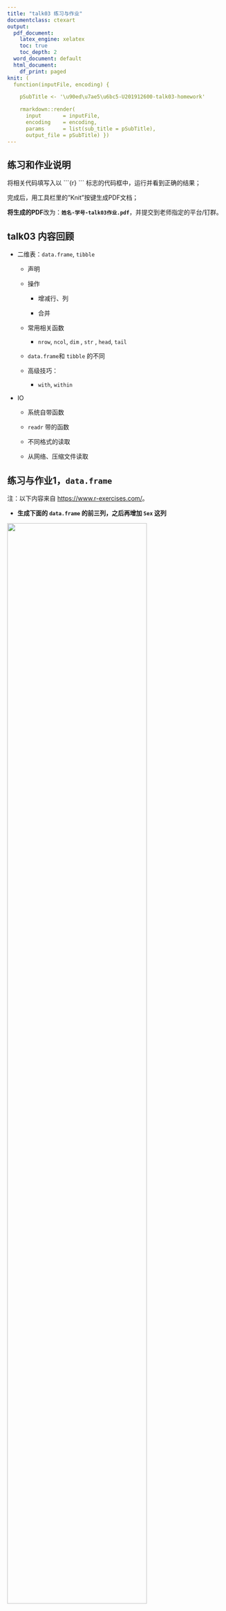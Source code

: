 ```yaml
---
title: "talk03 练习与作业"
documentclass: ctexart
output:
  pdf_document:
    latex_engine: xelatex
    toc: true
    toc_depth: 2
  word_document: default
  html_document:
    df_print: paged
knit: (
  function(inputFile, encoding) { 

    pSubTitle <- '\u90ed\u7ae5\u6bc5-U201912600-talk03-homework'

    rmarkdown::render( 
      input       = inputFile, 
      encoding    = encoding, 
      params      = list(sub_title = pSubTitle),      
      output_file = pSubTitle) })
---
```


## 练习和作业说明

将相关代码填写入以 \`\`\`{r} \`\`\` 标志的代码框中，运行并看到正确的结果；

完成后，用工具栏里的"Knit"按键生成PDF文档；

**将生成的PDF**改为：**`姓名-学号-talk03作业.pdf`**，并提交到老师指定的平台/钉群。

## talk03 内容回顾

-   二维表：`data.frame`, `tibble`

    -   声明

    -   操作

        -   增减行、列

        -   合并

    -   常用相关函数

        -   `nrow`, `ncol`, `dim` , `str` , `head`, `tail`

    -   `data.frame`和 `tibble` 的不同

    -   高级技巧：

        -   `with`, `within`

-   IO

    -   系统自带函数

    -   `readr` 带的函数

    -   不同格式的读取

    -   从网络、压缩文件读取

## 练习与作业1，`data.frame`

注：以下内容来自 <https://www.r-exercises.com/>。

-   **生成下面的 `data.frame` 的前三列，之后再增加 `Sex` 这列**

![](images/table1.png){width="80%"}

```r
## 先生成前三列；
dat1 <-
data.frame( Age = c(25,31,23,52,76,49,26),
            Height = c(177,163,190,179,163,183,164),
            Weight = c(57,69,83,75,70,83,53)
          )
row.names(dat1) <- c("Alex","Lilly","Mark","Oliver","Martha","Lucas","Caroline")
## 再插入第四列
Sex <- c("F","F","M","M","F","M","F")
dat1 <- cbind(dat1,Sex)
## 显示最终结果
dat1;
```

------------------------------------------------------------------------

-   **生成以下`data.frame`，确保`Working`这列的类型是 `character`，而不是 `factor`**

![](images/table2.png){width="80%"}

```r
## 生成 data.frame
dat2 <-
data.frame(Working = c("Yes","No","No","Yes","Yes","No","Yes"))
row.names(dat2) <- c("Alex","Lilly","Mark","Oliver","Martha","Lucas","Caroline")
## 显示结果
dat2
## 显示 Working 列的性质
str(dat2)
```

------------------------------------------------------------------------

-   **检查系统自带变量 `state.center` 的内容，将其转化为 `data.frame`**

```r
## 代码写这里，并运行；
state.center
dat3 <- data.frame(state.center)
dat3
```

------------------------------------------------------------------------

-   **生成一个 50行 \* 5列 的`matrix`，将其行名改为：row_i 格式，其中 i 为当前的行号，比如 row_1, row_2 等**

```r
## 代码写这里，并运行；
m1 <- matrix( 1:250, nrow = 50, byrow = T)
rownames(m1) <- rownames(m1, do.NULL = F, prefix = "row_")
m1
```

------------------------------------------------------------------------

-   **使用系统自带变量`VADeaths`，做如下练习：**

-   检查`VADeaths`的类型，如果不是 `data.frame`，则转换之；

-   添加新的一列，取名 `Total`，其值每行的总合

-   调整列的顺序，将 `Total` 变为第一列。

```r
## 代码写这里，并运行；
str(VADeaths)
VADeaths <- data.frame(VADeaths)
Total = rowSums(VADeaths)
VADeaths <- cbind(VADeaths,Total)
VADeaths <- VADeaths[,c(5,1,2,3,4)]
VADeaths
```

------------------------------------------------------------------------

-   **用系统自带的`swiss`数据做练习：**

-   取子集，选取第1, 2, 3, 10, 11, 12 and 13行，第`Examination`, `Education` 和 `Infant.Mortality`列；

-   将`Sarine`行 `Infant.Mortality` 列的值改为NA；

-   增加一列，命名为 `Mean`，其值为当前行的平均值；

```r
## 代码写这里，并运行；
swiss
s1 <- swiss[c(1:3,10:13),c("Examination","Education","Infant.Mortality")]
s1["Sarine","Infant.Mortality"] <- NA
Mean <- apply(s1,1,mean,na.rm = TRUE)
s1 <- cbind(s1,Mean)
s1
```

------------------------------------------------------------------------

-   **将下面三个变量合并生成一个`data.frame`**

`Id <- LETTERS`

`x <- seq(1,43,along.with=Id)`

`y <- seq(-20,0,along.with=Id)`

```r
## 代码写这里，并运行；
Id <- LETTERS
x <- seq(1,43,along.with=Id)
y <- seq(-20,0,along.with=Id)
ID <- data.frame(x,y)
ID
```

**问：** `seq`函数中的`along.with` 参数的意义是什么？请举例说明。

答：将生成的向量作为已知向量元素的索引

```r
## 代码写这里，并运行；
f1 <- seq(1,20,along.with = LETTERS)
f1
```

------------------------------------------------------------------------

-   **提供代码，合并以下两个 `data.frame`**

<!-- -->

    > df1 的内容 
    Id Age
    1 14
    2 12
    3 15
    4 10 

    >df2 的内容
    Id Sex Code
    1 F a
    2 M b
    3 M c
    4 F d

合并之后的结果：

    > M 
    Id Age Sex Code
    1 14 F a
    2 12 M b
    3 15 M c
    4 10 F d

```r
## 代码写这里，并运行；
df1 <- data.frame("Age" = c(14,12,15,10))
df2 <- data.frame("Sex" = c("F","M","M","F"),
                  "Code" = c("a","b","c","d"))
M <- head(cbind(df1,df2))
M
```

------------------------------------------------------------------------

-   **从上面的`data.frame`中删除`code`列**

```r
## 代码写这里，并运行；
M <- subset(M, select = -Code)
M
```

------------------------------------------------------------------------

-   **练习，回答代码中的问题**

<!-- -->

    ## 1. 生成一个10 行2 列的data.frame
    df3 <- data.frame( data = 1:10, group = c("A","B") );
    ## 2. 增加一列，其长度是1，可以吗？
    cbind(df3, newcol = 1);
    ## 3. 增加一列，其长度是10，可以吗？
    cbind(df3, newcol = 1:10);
    ## 4. 增加一列，其长度是2，可以吗？
    cbind(df3, newcol = 1:2);
    ## 5. 增加一列，其长度是3，可以吗？
    cbind(df3, newcol = 1:3);

答：2.可行
    3.可行
    4.可行
    5.不可行，因为10不能被3整除

## 练习与作业2，`tibble`

-   **运行以下代码，生成一个新的`tibble`：**

```r
## 如果系统中没有 lubridate 包，则安装：
if (!require("lubridate")){ 
  chooseCRANmirror();
  install.packages("lubridate");
} 
library(lubridate);

if (!require("tibble")){ 
  chooseCRANmirror();
  install.packages("tibble");
}
library(tibble);

tibble(
  a = lubridate::now() + runif(1e3) * 86400,
  b = lubridate::today() + runif(1e3) * 30,
  c = 1:1e3,
  d = runif(1e3),
  e = sample(letters, 1e3, replace = TRUE)
)
```

从中可以看出，`tibble`支持一些细分数据类型，包括：

-   `<dttm>`
-   `<date>`

等；

------------------------------------------------------------------------

-   **生成一个如下的`tibble`，完成以下任务：**

<!-- -->

    df <- tibble(
      x = runif(5),
      y = rnorm(5)
    )

任务：

-   取一列，比如`x`这一列，得到一个 `tibble`；
-   取一列，比如`y`这一列，得到一个 `vector`；

```r
## 代码写这里，并运行；
df <- tibble(
      x = runif(5),
      y = rnorm(5)
    )
df[,c("x")]
class(df[[2]])
```

------------------------------------------------------------------------

-   **用 `tibble` 函数创建一个新的空表，并逐行增加一些随机的数据，共增加三行：**

```r
## 代码写这里，并运行；
## 新tibble, with defined columns ... 创建表头
tb <- tibble( name = character(), age = integer(), salary = double() );

##增加三行随机数据；
tb <- tibble(name = LETTERS[1:3],
             age = runif(3,min = 20, max = 50),
             salary = rnorm(3,mean = 5000,sd = 2000))
tb
```

------------------------------------------------------------------------

-   \*\* 请解释为什么下面第一行代码能够运行成功，但第二个不行？ \*\*

这个可以：

`data.frame(a = 1:6, b = LETTERS[1:2]);`

但下面这个不行：

`tibble(a = 1:6, b = LETTERS[1:2]);`

问：为什么？tibble 循环的规则是什么？

答：因为tibble仅限于长度为1或等长的循环，不能同时多次循环

------------------------------------------------------------------------

-   **`attach`和`detach`：**

问：这个两个函数的用途是什么？请用 `iris` 这个系统自带变量举例说明。

答：attach是将变量与对象名联系起来，便于直接获取数据
    detach是取消attach的操作
    
```r
head(iris, n = 3);
attach(iris);
head(Petal.Length, n = 5);
detach(iris);
```

------------------------------------------------------------------------

-   **使用内置变量`airquality`：**

-   检查它是否是 `tibble`；

-   如果不是，转化为 `tibble`；

```r
## 代码写这里，并运行；
str(airquality)
airquality <- tibble(airquality)
```

------------------------------------------------------------------------

-   **问：`tibble::enframe`函数的用途是什么？请举例说明：**

答：将向量转化为tibble形式

```r
c(a = 1, b = 2)
tibble::enframe(c(a = 1, b = 2))
```

------------------------------------------------------------------------

-   **简述`tibble`相比`data.frame`的优势？并用实例展示**

答：tibble是逐行输入的，因此可以直接引用已创建的变量来生成新变量，而data.frame不可以

```r
## 代码写这里，并运行；
tibble( x = 1:10,
        y = 2,
        z = x ^ 2 + y
        )
```

## 练习与作业3：IO

-   **提供代码，正确读取以下文件：**

注：数据在当前目录下的 `data/` 子目录里

-   Table0.txt
-   Table1.txt
-   Table2.txt
-   Table3.txt
-   Table4.txt
-   Table5.txt
-   Table6.txt
-   states1.csv
-   states2.csv

注2：每个文件读取需要提供两种方法，一种是利用系统自带函数，另一种是`readr`包的函数；

```r
## 用系统自带函数，并显示读取的内容；
read.table("data/Table0.txt");
read.table("data/Table1.txt");
read.table("data/Table2.txt", fill = TRUE, header = TRUE);
read.table("data/Table3.txt", fill = TRUE, header = TRUE);
read.table("data/Table4.txt");
read.table("data/Table5.txt");
read.table("data/Table6.txt", fill = TRUE, header = TRUE);
read.csv("data/states1.csv");
read.csv("data/states2.csv", header = FALSE);
## 用readr 包的函数读取，并显示读取的内容；
library(tidyverse);
library(readr);
read_table("data/Table0.txt");
read_table("data/Table1.txt");
read_table("data/Table2.txt");
read_table("data/Table3.txt");
read_table("data/Table4.txt");
read_table("data/Table5.txt");
read_table("data/Table6.txt");
read_csv("data/states1.csv");
read_csv("data/states2.csv");
```
